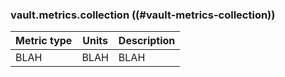 ### vault.metrics.collection ((#vault-metrics-collection))

Metric type | Units | Description
----------- | ----- | -----------
BLAH     | BLAH    | BLAH
